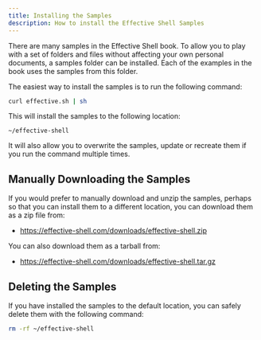 ```yaml
---
title: Installing the Samples
description: How to install the Effective Shell Samples
---
```


There are many samples in the Effective Shell book. To allow you to play with a set of folders and files without affecting your own personal documents, a samples folder can be installed. Each of the examples in the book uses the samples from this folder.

The easiest way to install the samples is to run the following command:

```bash
curl effective.sh | sh
```

This will install the samples to the following location:

```
~/effective-shell
```

It will also allow you to overwrite the samples, update or recreate them if you run the command multiple times.

## Manually Downloading the Samples

If you would prefer to manually download and unzip the samples, perhaps so that you can install them to a different location, you can download them as a zip file from:

- https://effective-shell.com/downloads/effective-shell.zip

You can also download them as a tarball from:

- https://effective-shell.com/downloads/effective-shell.tar.gz

## Deleting the Samples

If you have installed the samples to the default location, you can safely delete them with the following command:

```bash
rm -rf ~/effective-shell
```
